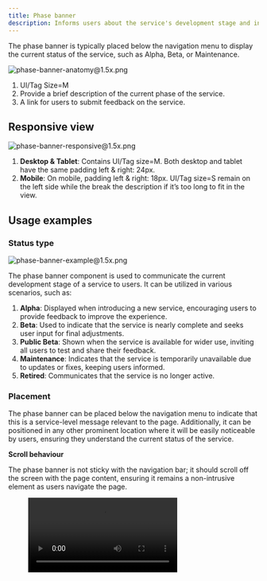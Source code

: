 ```yaml
---
title: Phase banner
description: Informs users about the service's development stage and includes a link for submitting feedback
---
```



The phase banner is typically placed below the navigation menu to display the current status of the service, such as Alpha, Beta, or Maintenance.

![phase-banner-anatomy@1.5x.png](/design/phase-banner-anatomy1.5x.png)

1. UI/Tag Size=M
2. Provide a brief description of the current phase of the service.
3. A link for users to submit feedback on the service.

## Responsive view

![phase-banner-responsive@1.5x.png](/design/phase-banner-responsive1.5x.png)

1. **Desktop & Tablet**: Contains UI/Tag size=M. Both desktop and tablet have the same padding left & right: 24px.
2. **Mobile**: On mobile, padding left & right: 18px. UI/Tag size=S remain on the left side while the break the description if it’s too long to fit in the view.

## Usage examples

### Status type

![phase-banner-example@1.5x.png](/design/phase-banner-example1.5x.png)

The phase banner component is used to communicate the current development stage of a service to users. It can be utilized in various scenarios, such as:

1. **Alpha**: Displayed when introducing a new service, encouraging users to provide feedback to improve the experience.
2. **Beta**: Used to indicate that the service is nearly complete and seeks user input for final adjustments.
3. **Public Beta**: Shown when the service is available for wider use, inviting all users to test and share their feedback.
4. **Maintenance**: Indicates that the service is temporarily unavailable due to updates or fixes, keeping users informed.
5. **Retired**: Communicates that the service is no longer active.

### Placement

The phase banner can be placed below the navigation menu to indicate that this is a service-level message relevant to the page. Additionally, it can be positioned in any other prominent location where it will be easily noticeable by users, ensuring they understand the current status of the service.

**Scroll behaviour**

The phase banner is not sticky with the navigation bar; it should scroll off the screen with the page content, ensuring it remains a non-intrusive element as users navigate the page.

<figure>
  <video controls="true" allowfullscreen="true">
    <source src={s3("/design/phase-banner-demo.mov")} type="video/mp4" />
  </video>
</figure>
